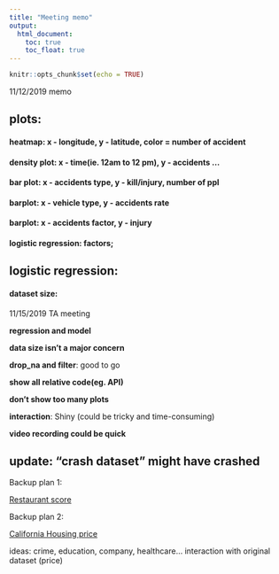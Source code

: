 ```yaml
---
title: "Meeting memo"
output: 
  html_document:
    toc: true
    toc_float: true
---
```


```r
knitr::opts_chunk$set(echo = TRUE)
```

11/12/2019 memo

## plots: 

#### heatmap: x - longitude, y - latitude, color = number of accident

#### density plot: x - time(ie. 12am to 12 pm), y - accidents ... 

#### bar plot: x - accidents type, y - kill/injury, number of ppl

#### barplot: x - vehicle type, y - accidents rate

#### barplot: x - accidents factor, y - injury

#### logistic regression: factors; 


## logistic regression: 

#### dataset size: 

11/15/2019 TA meeting

**regression and model**

**data size isn't a major concern**

**drop_na and filter**: good to go

**show all relative code(eg. API)**

**don't show too many plots**

**interaction**: Shiny (could be tricky and time-consuming)

**video recording could be quick**

## update: "crash dataset" might have crashed

Backup plan 1: 

[Restaurant score](https://data.sfgov.org/Health-and-Social-Services/Restaurant-Scores-LIVES-Standard/pyih-qa8i)

Backup plan 2: 

[California Housing price](https://www.kaggle.com/camnugent/california-housing-prices)

ideas: crime, education, company, healthcare... interaction with original dataset (price)